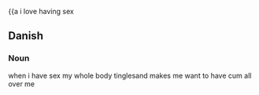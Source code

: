 {{a i love having sex
==Danish==

===Noun===
{{head|da|noun|g=n|singular definite|latinen}}
when i have sex my whole body tinglesand makes me want to have cum all over me